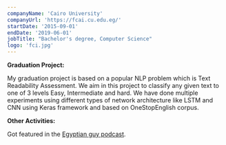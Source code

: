 ```yaml
---
companyName: 'Cairo University'
companyUrl: 'https://fcai.cu.edu.eg/'
startDate: '2015-09-01'
endDate: '2019-06-01'
jobTitle: "Bachelor's degree, Computer Science"
logo: 'fci.jpg'
---
```


**Graduation Project:**

My graduation project is based on a popular NLP problem which is Text Readability Assessment. We aim in this project to classify any given text to one of 3 levels Easy, Intermediate and hard. We have done multiple experiments using different types of network architecture like LSTM and CNN using Keras framework and based on OneStopEnglish corpus.

**Other Activities:**

Got featured in the [Egyptian guy podcast](https://podcasters.spotify.com/pod/show/refaie/episodes/Machine-Learning-w-Mohamed-Sayed-e5cb6p/a-anfuep).
